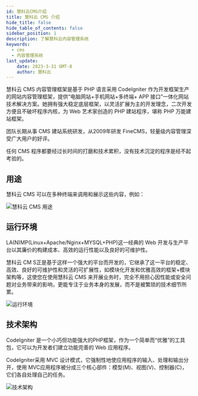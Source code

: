 ```yaml
---
id: 慧科云CMS介绍
title: 慧科云 CMS 介绍
hide_title: false
hide_table_of_contents: false
sidebar_position: 1
description: 了解慧科云内容管理系统
keywords:
  - cms
  - 内容管理系统
last_update:
    date: 2023-3-31 GMT-8
    author: 慧科云
---
```


慧科云 CMS 内容管理框架是基于 PHP 语言采用 CodeIgniter 作为开发框架生产的网站内容管理框架，提供“电脑网站+手机网站+多终端+ APP 接口”一体化网站技术解决方案。她拥有强大稳定底层框架，以灵活扩展为主的开发理念，二次开发方便且不破坏程序内核，为 Web 艺术家创造的 PHP 建站程序，堪称 PHP 万能建站框架。

团队长期从事 CMS 建站系统研发，从2009年研发 FineCMS，轻量级内容管理深受广大用户的好评。

任何 CMS 程序都要经过长时间的打磨和技术累积，没有技术沉淀的程序是经不起考验的。

## 用途

慧科云 CMS 可以在多种终端来调用和展示这些内容，例如：

![慧科云 CMS 用途](./images/202303200951774.png ':size=70%')

## 运行环境

LA(N)MP(Linux+Apache/Nginx+MYSQL+PHP)这一经典的 Web 开发与生产平台以其廉价的构建成本、高效的运行性能以及良好的可维护性。

慧科云 CM S正是基于这样一个强大的平台而开发的，它继承了这一平台的稳定、高效、良好的可维护性和灵活的可扩展性，如模块化开发和优雅高效的框架+模块架构等，这使您在使用慧科云 CMS 来开展业务时，完全不用担心因性能或安全问题对业务带来的影响，更能专注于业务本身的发展，而不是被繁琐的技术细节所累。

![运行环境](./images/16785231616bc4b2.png)



##  技术架构

CodeIgniter 是一个小巧但功能强大的PHP框架，作为一个简单而“优雅”的工具包，它可以为开发者们建立功能完善的 Web 应用程序。

CodeIgniter采用 MVC 设计模式，它强制性地使应用程序的输入、处理和输出分开，使用 MVC应用程序被分成三个核心部件：模型(M)、视图(V)、控制器(C)，它们各自处理自己的任务。

![技术架构](./images/202303201005028.png)
